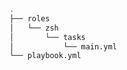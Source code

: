 <CodeSurferLayout>

```bash 2:5 title="All we need for a role"
.
├── roles
│   └── zsh
│       └── tasks
│           └── main.yml
└── playbook.yml
```

</CodeSurferLayout>
